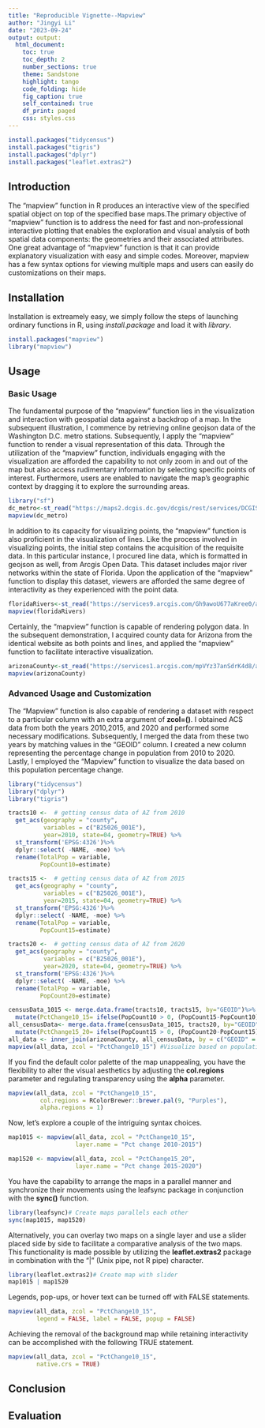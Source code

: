 ---
title: "Reproducible Vignette--Mapview"
author: "Jingyi Li"
date: "2023-09-24"
output: output:
  html_document:
    toc: true
    toc_depth: 2
    number_sections: true
    theme: Sandstone
    highlight: tango
    code_folding: hide
    fig_caption: true
    self_contained: true
    df_print: paged
    css: styles.css
---

```{r setup, include=FALSE}
install.packages("tidycensus")
install.packages("tigris")
install.packages("dplyr")
install.packages("leaflet.extras2")
```

## Introduction

  The "mapview" function in R produces an interactive view of the specified spatial object on top of the specified base maps.The primary objective of "mapview" function is to address the need for fast and non-professional interactive plotting that enables the exploration and visual analysis of both spatial data components: the geometries and their associated attributes. One great advantage of "mapview" function is that it can provide explanatory visualization with easy and simple codes. Moreover, mapview has a few syntax options for viewing multiple maps and users can easily do customizations on their maps.

## Installation

Installation is extreamely easy, we simply follow the steps of launching ordinary functions in R, using *install.package* and load it with *library*. 

```{r installation}
install.packages("mapview")
library("mapview")
```

## Usage

### Basic Usage 
 
  The fundamental purpose of the "mapview" function lies in the visualization and interaction with geospatial data against a backdrop of a map. In the subsequent illustration, I commence by retrieving online geojson data of the Washington D.C. metro stations. Subsequently, I apply the "mapview" function to render a visual representation of this data. Through the utilization of the "mapview" function, individuals engaging with the visualization are afforded the capability to not only zoom in and out of the map but also access rudimentary information by selecting specific points of interest. Furthermore, users are enabled to navigate the map's geographic context by dragging it to explore the surrounding areas.
  
```{r points}
library("sf")
dc_metro<-st_read("https://maps2.dcgis.dc.gov/dcgis/rest/services/DCGIS_DATA/Transportation_Rail_Bus_WebMercator/MapServer/52/query?outFields=*&where=1%3D1&f=geojson")
mapview(dc_metro)
```
  
  In addition to its capacity for visualizing points, the "mapview" function is also proficient in the visualization of lines. Like the process involved in visualizing points, the initial step contains the acquisition of the requisite data. In this particular instance, I procured line data, which is formatted in geojson as well, from Arcgis Open Data. This dataset includes major river networks within the state of Florida. Upon the application of the "mapview" function to display this dataset, viewers are afforded the same degree of interactivity as they experienced with the point data.
  
```{r lines}
floridaRivers<-st_read("https://services9.arcgis.com/Gh9awoU677aKree0/arcgis/rest/services/MAJOR_RIVERS_LINES/FeatureServer/0/query?outFields=*&where=1%3D1&f=geojson")
mapview(floridaRivers)
```
  
  Certainly, the "mapview" function is capable of rendering polygon data. In the subsequent demonstration, I acquired county data for Arizona from the identical website as both points and lines, and applied the "mapview" function to facilitate interactive visualization.
  
```{r polygons}
arizonaCounty<-st_read("https://services1.arcgis.com/mpVYz37anSdrK4d8/arcgis/rest/services/Arizona_County_Boundary/FeatureServer/1/query?outFields=*&where=1%3D1&f=geojson")
mapview(arizonaCounty)
```

### Advanced Usage and Customization

  The "Mapview" function is also capable of rendering a dataset with respect to a particular column with an extra argument of **zcol=()**. I obtained ACS data from both the years 2010,2015, and 2020 and performed some necessary modifications. Subsequently, I merged the data from these two years by matching values in the "GEOID" column. I created a new column representing the percentage change in population from 2010 to 2020. Lastly, I employed the "Mapview" function to visualize the data based on this population percentage change.
  
```{r particular column}
library("tidycensus")
library("dplyr")
library("tigris")

tracts10 <-  # getting census data of AZ from 2010
  get_acs(geography = "county",
          variables = c("B25026_001E"), 
          year=2010, state=04, geometry=TRUE) %>% 
  st_transform('EPSG:4326')%>%
  dplyr::select( -NAME, -moe) %>%
  rename(TotalPop = variable,
         PopCount10=estimate)

tracts15 <-  # getting census data of AZ from 2015
  get_acs(geography = "county",
          variables = c("B25026_001E"), 
          year=2015, state=04, geometry=TRUE) %>% 
  st_transform('EPSG:4326')%>%
  dplyr::select( -NAME, -moe) %>%
  rename(TotalPop = variable,
         PopCount15=estimate)

tracts20 <-  # getting census data of AZ from 2020
  get_acs(geography = "county",
          variables = c("B25026_001E"), 
          year=2020, state=04, geometry=TRUE) %>% 
  st_transform('EPSG:4326')%>%
  dplyr::select( -NAME, -moe) %>%
  rename(TotalPop = variable,
         PopCount20=estimate)

censusData_1015 <- merge.data.frame(tracts10, tracts15, by="GEOID")%>% #Merging 2010 and 2015 dataset in to one based on "GEOID" column
  mutate(PctChange10_15= ifelse(PopCount10 > 0, (PopCount15-PopCount10)/PopCount10,0))# Creating a new column of population percent change from 2010 to 2015
all_censusData<- merge.data.frame(censusData_1015, tracts20, by="GEOID")%>%#Merging all census data
  mutate(PctChange15_20= ifelse(PopCount15 > 0, (PopCount20-PopCount15)/PopCount15,0))
all_data <- inner_join(arizonaCounty, all_censusData, by = c("GEOID" = "GEOID"))
mapview(all_data, zcol = "PctChange10_15") #Visualize based on population change colunm
```

  If you find the default color palette of the map unappealing, you have the flexibility to alter the visual aesthetics by adjusting the **col.regions** parameter and regulating transparency using the **alpha** parameter.
  
```{r customize}
mapview(all_data, zcol = "PctChange10_15", 
         col.regions = RColorBrewer::brewer.pal(9, "Purples"), 
         alpha.regions = 1)
```

Now, let's explore a couple of the intriguing syntax choices.

```{r Dataprep_syntax}
map1015 <- mapview(all_data, zcol = "PctChange10_15", 
                   layer.name = "Pct change 2010-2015")

map1520 <- mapview(all_data, zcol = "PctChange15_20", 
                   layer.name = "Pct change 2015-2020")
```

You have the capability to arrange the maps in a parallel manner and synchronize their movements using the leafsync package in conjunction with the **sync()** function.

```{r sync}
library(leafsync)# Create maps parallels each other
sync(map1015, map1520)
```

Alternatively, you can overlay two maps on a single layer and use a slider placed side by side to facilitate a comparative analysis of the two maps. This functionality is made possible by utilizing the **leaflet.extras2** package in combination with the "|" (Unix pipe, not R pipe) character.

```{r slider}
library(leaflet.extras2)# Create map with slider
map1015 | map1520
```

Legends, pop-ups, or hover text can be turned off with FALSE statements.

```{r}
mapview(all_data, zcol = "PctChange10_15", 
        legend = FALSE, label = FALSE, popup = FALSE)
```

  Achieving the removal of the background map while retaining interactivity can be accomplished with the following TRUE statement.
  
```{r}
mapview(all_data, zcol = "PctChange10_15", 
        native.crs = TRUE)
```

## Conclusion

## Evaluation